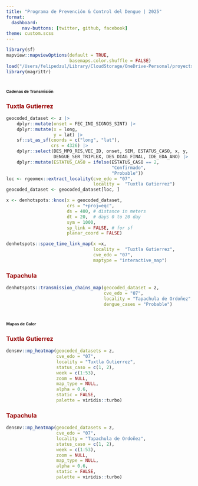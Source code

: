 ```yaml
---
title: "Programa de Prevención & Control del Dengue | 2025"
format: 
  dashboard:
      nav-buttons: [twitter, github, facebook]
theme: custom.scss
---
```


```r
library(sf)
mapview::mapviewOptions(default = TRUE,
                        basemaps.color.shuffle = FALSE)
load("/Users/felipedzul/Library/CloudStorage/OneDrive-Personal/proyects/geocoding_mex/2025/8.RData/denmex_2025.RData")
library(magrittr)
```


# [**Cadenas de Transmisión**]{style="font-size:8pt"}

::: panel-tabset


### [**Tuxtla Gutierrez**]{style="color:#990000"}

```r
geocoded_dataset <- z |>
    dplyr::mutate(onset = FEC_INI_SIGNOS_SINT) |>
    dplyr::mutate(x = long,
                  y = lat) |>
    sf::st_as_sf(coords = c("long", "lat"),
                 crs = 4326) |>
    dplyr::select(DES_MPO_RES,VEC_ID, onset, SEM, ESTATUS_CASO, x, y,
                  DENGUE_SER_TRIPLEX, DES_DIAG_FINAL, IDE_EDA_ANO) |>
    dplyr::mutate(ESTATUS_CASO = ifelse(ESTATUS_CASO == 2,
                                        "Confirmado",
                                        "Probable"))
loc <- rgeomex::extract_locality(cve_edo = "07",
                                 locality =  "Tuxtla Gutierrez")
geocoded_dataset <- geocoded_dataset[loc, ]

x <- denhotspots::knox(x = geocoded_dataset,
                       crs = "+proj=eqc",
                       ds = 400, # distance in meters
                       dt = 20,  # days 0 to 20 day
                       sym = 1000,
                       sp_link = FALSE, # for sf
                       planar_coord = FALSE)

denhotspots::space_time_link_map(x =x,
                                 locality =  "Tuxtla Gutierrez",
                                 cve_edo = "07",
                                 maptype = "interactive_map")
```


### [**Tapachula**]{style="color:#990000"}

```r
denhotspots::transmission_chains_map(geocoded_dataset = z,
                                     cve_edo = "07",
                                     locality = "Tapachula de Ordoñez",
                                     dengue_cases = "Probable")
```


:::


# [**Mapas de Calor**]{style="font-size:8pt"}

::: panel-tabset
### [**Tuxtla Gutierrez**]{style="color:#990000"}
```r
densnv::mp_heatmap(geocoded_datasets = z,
                   cve_edo = "07",
                   locality = "Tuxtla Gutierrez",
                   status_caso = c(1, 2),
                   week = c(1:53),
                   zoom = NULL,
                   map_type = NULL,
                   alpha = 0.6,
                   static = FALSE,
                   palette = viridis::turbo)
```


### [**Tapachula**]{style="color:#990000"}

```r
densnv::mp_heatmap(geocoded_datasets = z,
                   cve_edo = "07",
                   locality = "Tapachula de Ordoñez",
                   status_caso = c(1, 2),
                   week = c(1:53),
                   zoom = NULL,
                   map_type = NULL,
                   alpha = 0.6,
                   static = FALSE,
                   palette = viridis::turbo)
```

:::

